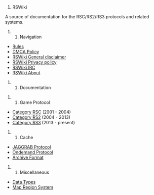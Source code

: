 # RSWiki

A source of documentation for the RSC/RS2/RS3 protocols and related systems.

### Navigation
* [[Rules]]
* [[DMCA Policy]]
* [[Disclaimer|RSWiki General disclaimer]]
* [[Privacy Policy|RSWiki Privacy policy]]
* [[Official IRC|RSWiki IRC]]
* [[About|RSWiki About]]

## Documentation

### Game Protocol
* [[RSC|Category RSC]]  (2001 - 2004)
* [[RS2|Category RS2]] (2004 - 2013)
* [[RS3|Category RS3]] (2013 - present)

### Cache
* [[JAGGRAB|JAGGRAB Protocol]]
* [[Ondemand|Ondemand Protocol]]
* [[Archive Format]]


### Miscellaneous
* [[Custom Data Types|Data Types]]
* [[Map Region System]]